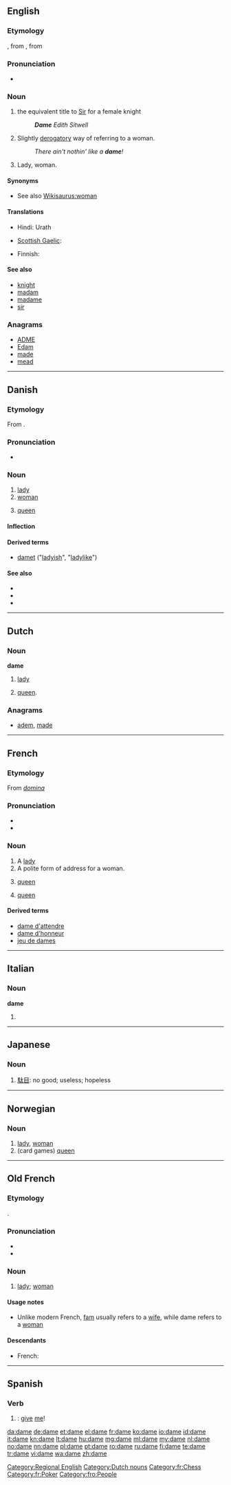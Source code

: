 {{TOCright}}
{{also|Dame}}
==English==

===Etymology===
{{etyl|enm|en}}, from {{etyl|fro|en}}, from {{etyl|la|en}} {{term|domina|lang=la}}

===Pronunciation===
* {{rhymes|eɪm}}

===Noun===
{{en-noun}}

# {{British}} the equivalent title to [[Sir]] for a female knight
#: '''''Dame''' Edith Sitwell''
# {{informal|South Pacific}} Slightly [[derogatory]] way of referring to a woman.
#: ''There ain't nothin' like a '''dame'''!''
# {{archaic}} Lady, woman.

====Synonyms====
* See also [[Wikisaurus:woman]]

====Translations====
{{trans-top|archaic: lady, woman}}
* Hindi: Urath
{{trans-mid}}
* [[Scottish Gaelic]]: {{t+|gd|baintighearna|f|xs=Scottish Gaelic}}
{{trans-bottom}}

{{trans-top|equivalent title to Sir for a female knight}}
{{trans-mid}}
{{trans-bottom}}

{{trans-top|slightly derogatory way of referring to a woman}}
* Finnish: {{t+|fi|daami}}
{{trans-mid}}
{{trans-bottom}}

====See also====
* [[knight]]
* [[madam]]
* [[madame]]
* [[sir]]

===Anagrams===
* [[ADME#English|ADME]]
* [[Edam#English|Edam]]
* [[made#English|made]]
* [[mead#English|mead]]

[[Category:Regional English]]

----

==Danish==

===Etymology===
From {{etyl|fr|da}} {{term|dame||lady|lang=fr}}.

===Pronunciation===
* {{IPA|/daːmə/|[ˈd̥æːmə]|[ˈd̥æːm̩]|lang=da}}

===Noun===
{{da-noun|n|r}}

# [[lady]]
# [[woman]]
# {{card games|lang=da}} [[queen]]

====Inflection====
{{da-noun-infl|n|r}}

====Derived terms====
* [[damet]] ("[[ladyish]]", "[[ladylike]]")

====See also====
* {{list|da|playing cards}}
* {{pedialite|lang=da}}
* {{pedialite|Dame (kort)|lang=da}}

----

==Dutch==

===Noun===
'''dame''' {{f}}

# [[lady]]
# {{chess|lang=nl}} [[queen]].

===Anagrams===
* [[adem#Dutch|adem]], [[made#Dutch|made]]

[[Category:Dutch nouns]]

----

==French==

===Etymology===
From {{etyl|la|fr}} ''[[domina]]''

===Pronunciation===
* {{audio|Fr-dame.ogg|audio}}
* {{IPA|[daːm]|lang=fr}}

===Noun===
{{fr-noun|f}}

# A [[lady]]
# A polite form of address for a woman.
# {{chess|lang=fr}} [[queen]]
# {{card games|lang=fr}} [[queen]]

====Derived terms====
* [[dame d'attendre]]
* [[dame d'honneur]]
* [[jeu de dames]]

[[Category:fr:Chess]]
[[Category:fr:Poker]]

----

==Italian==

===Noun===
'''dame''' {{f}}

# {{plural of|[[dama]]|lang=it}}

----

==Japanese==
{{ja-see-also|dame na}}

===Noun===
{{ja-noun|r|hira=だめ|hidx=ため'}}

# [[駄目]]: no good; useless; hopeless

----

==Norwegian==

===Noun===
{{no-noun-c|dam}}

# [[lady]], [[woman]]
# (card games) [[queen]]

----

==Old French==

===Etymology===
{{etyl|la|fro}} {{term|domina|lang=la}}.

===Pronunciation===
* {{IPA|/da.mə/|lang=fro}}
* {{rhymes|amə|lang=fro}}

===Noun===
{{fro-noun|f}}

# [[lady]]; [[woman]]

====Usage notes====
* Unlike modern French, [[fam#Old French|fam]] usually refers to a [[wife]], while dame refers to a [[woman]]

====Descendants====
* French: {{l|fr|dame}}

[[Category:fro:People]]

----

==Spanish==

===Verb===
{{es-verb-form|dar}}

# {{es-compound of|d|ar|da|me|mood=imp|person=tú|nodot=yes}}: [[give]] [[me]]!

[[da:dame]]
[[de:dame]]
[[et:dame]]
[[el:dame]]
[[fr:dame]]
[[ko:dame]]
[[io:dame]]
[[id:dame]]
[[it:dame]]
[[kn:dame]]
[[lt:dame]]
[[hu:dame]]
[[mg:dame]]
[[ml:dame]]
[[my:dame]]
[[nl:dame]]
[[no:dame]]
[[nn:dame]]
[[pl:dame]]
[[pt:dame]]
[[ro:dame]]
[[ru:dame]]
[[fi:dame]]
[[te:dame]]
[[tr:dame]]
[[vi:dame]]
[[wa:dame]]
[[zh:dame]]